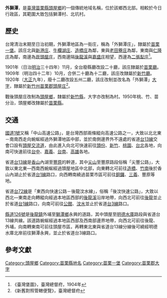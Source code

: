 {{noteTA　
|1 = zh-cn:庄; zh-hk:庄; zh-tw:庄;
}}
'''外獅潭'''，是[[臺灣|臺灣]][[苗栗縣|苗栗縣]][[頭屋鄉|頭屋鄉]]的一個傳統地域名稱，位於該鄉西北部。相較於今日行政區，其範圍大致包括獅潭村、北坑村。

==歷史==
台灣清治末期至日治初期，外獅潭地區為一街庄，稱為「外獅潭庄」，隸屬於[[苗栗一堡|苗栗一堡]]。該庄北與[[新港_(苗栗縣)|新港庄]]、[[牛欄湖庄|牛欄湖庄]]、[[造橋_(大字)|造橋庄]]為鄰，東與[[老田藔庄|老田藔庄]]為鄰，東南與[[仁隆庄|仁隆庄]]為鄰，南邊為[[崁頭屋庄|崁頭屋庄]]，西南邊隔[[後龍溪|後龍溪]]與[[嘉盛庄|嘉盛庄]]相望，西邊為[[二張犁庄|二張犁庄]]<ref name="臺灣堡圖">《臺灣堡圖》，臺灣總督府，1904年</ref>。

1901年（日治[[明治|明治]]三十四年）11月，全台廢縣廳改設二十廳，該庄隸屬於[[苗栗廳|苗栗廳]]。1909年（明治四十二年）10月，合併二十廳為十二廳，該庄改隸屬於[[新竹廳|新竹廳]]。1920年（[[大正|大正]]九年），廢十二廳改設五州二廳，該庄改制並改名為「外獅潭」[[大字|大字]]，隸屬於[[新竹州|新竹州]][[苗栗郡|苗栗郡]][[頭屋庄|頭屋庄]]<ref>《新舊對照管轄便覽》，臺灣總督府</ref>。

戰後頭屋庄改制為[[頭屋鄉|頭屋鄉]]，隸屬於[[新竹縣|新竹縣]]，大字亦改制為村。1950年桃、竹、苗分治，頭屋鄉改隸屬於[[苗栗縣|苗栗縣]]。

==交通==
[[中山高速公路|國道1號]]又稱「中山高速公路」，是台灣西部兩條縱向高速公路之一，大致以北北東－南南西走向蜿蜒經過外獅潭地區中部，並於南側邊界外不遠處的省道[[台13線|台13線]]交會口設有[[頭屋交流道|頭屋交流道]]，由此進入向北可快速前往[[頭份|頭份]]、[[新竹|新竹]]、[[桃園市|桃園]]、[[台北|台北]]各地，向南可快速前往[[台中|台中]]、[[嘉義|嘉義]]、[[台南|台南]]、[[高雄|高雄]]各地。

省道[[台13線|台13線]]是[[香山區|香山]]內湖至[[豐原區|豐原]]的幹道，其中[[尖山下|尖山]]至豐原路段俗稱「尖豐公路」，大致以東北東—西南西蜿蜒經過頭屋地區中北部，向東轉北可前往[[造橋|造橋]]、[[竹南|竹南]]後於香山內湖止於省道[[台1線|台1線]]路口，向西轉南繞過苗栗市區可前往[[銅鑼_(大字)|銅鑼]]、[[三義鄉_(台灣)|三義]]、豐原等地。

省道[[台72線|台72線]]是「東西向快速公路－後龍汶水線」，俗稱「後汶快速公路」，大致以西北—東南走向轉縱向經過本地區西部的[[後龍溪|後龍溪]]沿岸地帶，向西北可前往[[後龍|後龍]]並止於省道[[台1線|台1線]]路口，向南可前往[[公館|公館]]、[[汶水|汶水]]並止於省道[[台3線|台3線]]路口。

[[縣道126號|縣道126號]]是[[後龍鎮_(台灣)|後龍鎮]]外埔至[[獅潭鄉|獅潭鄉]]永興的道路，其中頭屋至[[明德水庫|明德水庫]]路段與省道台13線共線。該道路蜿蜒經過本地區西部及西南部邊界地帶，向西北可前往後龍、外埔，向南轉東南可前往頭屋市區，再轉東北東與省道台13線分線後可繞經明德水庫北岸前往獅潭永興，並止於省道台3線路口。

==參考文獻==
{{reflist}}

{{苗栗郡}}

[[Category:頭屋鄉|Category:頭屋鄉]]
[[Category:苗栗縣地名|Category:苗栗縣地名]]
[[Category:苗栗一堡|Category:苗栗一堡]]
[[Category:苗栗郡大字|Category:苗栗郡大字]]